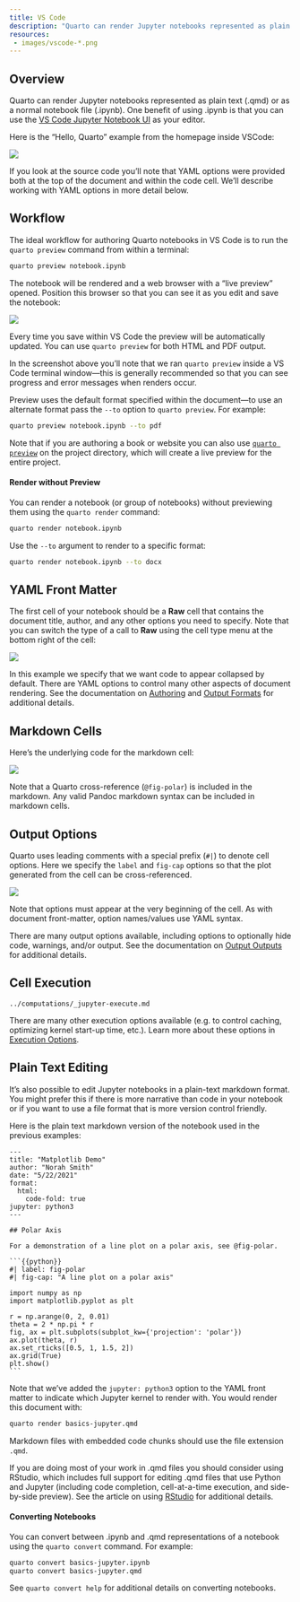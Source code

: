 ```yaml
---
title: VS Code
description: "Quarto can render Jupyter notebooks represented as plain text (.qmd) or as a normal notebook file (.ipynb). One benefit of using .ipynb is that you can use the VS Code notebook interface as your editor."
resources:
 - images/vscode-*.png
---
```


## Overview

Quarto can render Jupyter notebooks represented as plain text (.qmd) or as a normal notebook file (.ipynb). One benefit of using .ipynb is that you can use the [VS Code Jupyter Notebook UI](https://code.visualstudio.com/docs/datascience/jupyter-notebooks) as your editor.

Here is the "Hello, Quarto" example from the homepage inside VSCode:

![](images/vscode.png){.border fig-alt="An ipynb file open in VSCode. The contents of this page are the same as the first part of the Getting Started: Welcome section of this website."}

If you look at the source code you'll note that YAML options were provided both at the top of the document and within the code cell. We'll describe working with YAML options in more detail below.

## Workflow

The ideal workflow for authoring Quarto notebooks in VS Code is to run the `quarto preview` command from within a terminal:

``` bash
quarto preview notebook.ipynb
```

The notebook will be rendered and a web browser with a "live preview" opened. Position this browser so that you can see it as you edit and save the notebook:

![](images/vscode-preview.png){fig-alt="Two windows arranged side by side. The window on the left is an ipynb file opened in VSCode. The contents of this document are the same as the first part of the Getting Started: Welcome section of this website. The contents of this document are rendered by Quarto in the window on the right."}

Every time you save within VS Code the preview will be automatically updated. You can use `quarto preview` for both HTML and PDF output.

In the screenshot above you'll note that we ran `quarto preview` inside a VS Code terminal window---this is generally recommended so that you can see progress and error messages when renders occur.

Preview uses the default format specified within the document---to use an alternate format pass the `--to` option to `quarto preview`. For example:

``` bash
quarto preview notebook.ipynb --to pdf
```

::: {.callout-note appearance="simple"}
Note that if you are authoring a book or website you can also use [`quarto preview`](../websites/website-basics.qmd#workflow) on the project directory, which will create a live preview for the entire project.
:::

#### Render without Preview

You can render a notebook (or group of notebooks) without previewing them using the `quarto render` command:

``` bash
quarto render notebook.ipynb
```

Use the `--to` argument to render to a specific format:

``` bash
quarto render notebook.ipynb --to docx
```

## YAML Front Matter

The first cell of your notebook should be a **Raw** cell that contains the document title, author, and any other options you need to specify. Note that you can switch the type of a call to **Raw** using the cell type menu at the bottom right of the cell:

![](images/vscode-raw.png){.border fig-alt="The top section of an ipynb file open in VSCode. There is a Raw cell containing yaml front matter."}

In this example we specify that we want code to appear collapsed by default. There are YAML options to control many other aspects of document rendering. See the documentation on [Authoring](../authoring/markdown-basics.qmd) and [Output Formats](../output-formats/html-basics.qmd) for additional details.

## Markdown Cells

Here's the underlying code for the markdown cell:

![](images/vscode-markdown.png){.border fig-alt="A snippet of an ipynb document containing a Markdown cell. The cell contains some text written in Markdown."}

Note that a Quarto cross-reference (`@fig-polar`) is included in the markdown. Any valid Pandoc markdown syntax can be included in markdown cells.

## Output Options

Quarto uses leading comments with a special prefix (`#|`) to denote cell options. Here we specify the `label` and `fig-cap` options so that the plot generated from the cell can be cross-referenced.

![](images/vscode-cell-options.png){.border fig-alt="A snippet of a JupyterLab document containing a code cell. At the top of cell, before the code, are the Quarto chunk options '#| label: fig-polar' and '#| fig-cap: A line plot on a polar axis.'"}

Note that options must appear at the very beginning of the cell. As with document front-matter, option names/values use YAML syntax.

There are many output options available, including options to optionally hide code, warnings, and/or output. See the documentation on [Output Outputs](../computations/execution-options.qmd#output-options) for additional details.

## Cell Execution

``` include
../computations/_jupyter-execute.md
```

There are many other execution options available (e.g. to control caching, optimizing kernel start-up time, etc.). Learn more about these options in [Execution Options](../computations/execution-options.qmd).

## Plain Text Editing

It's also possible to edit Jupyter notebooks in a plain-text markdown format. You might prefer this if there is more narrative than code in your notebook or if you want to use a file format that is more version control friendly.

Here is the plain text markdown version of the notebook used in the previous examples:

    ---
    title: "Matplotlib Demo"
    author: "Norah Smith"
    date: "5/22/2021"
    format: 
      html:
        code-fold: true
    jupyter: python3
    ---

    ## Polar Axis

    For a demonstration of a line plot on a polar axis, see @fig-polar.

    ```{{python}}
    #| label: fig-polar
    #| fig-cap: "A line plot on a polar axis"

    import numpy as np
    import matplotlib.pyplot as plt

    r = np.arange(0, 2, 0.01)
    theta = 2 * np.pi * r
    fig, ax = plt.subplots(subplot_kw={'projection': 'polar'})
    ax.plot(theta, r)
    ax.set_rticks([0.5, 1, 1.5, 2])
    ax.grid(True)
    plt.show()
    ```

Note that we've added the `jupyter: python3` option to the YAML front matter to indicate which Jupyter kernel to render with. You would render this document with:

``` bash
quarto render basics-jupyter.qmd
```

Markdown files with embedded code chunks should use the file extension `.qmd`.

::: callout-tip
If you are doing most of your work in .qmd files you should consider using RStudio, which includes full support for editing .qmd files that use Python and Jupyter (including code completion, cell-at-a-time execution, and side-by-side preview). See the article on using [RStudio](rstudio.qmd) for additional details.
:::

#### Converting Notebooks

You can convert between .ipynb and .qmd representations of a notebook using the `quarto convert` command. For example:

``` bash
quarto convert basics-jupyter.ipynb
quarto convert basics-jupyter.qmd
```

See `quarto convert help` for additional details on converting notebooks.
